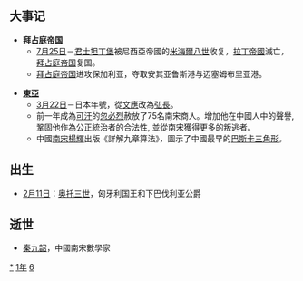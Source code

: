 {{yearTOC|1261|南宋'''[[景定|景定]]二年'''；蒙古'''[[中統_(年號)|中统]]二年'''；越南'''[[紹隆|紹隆]]四年'''；日本'''[[文應|文應]]二年'''，'''[[弘長|弘長]]元年'''}}
== 大事记 ==
* '''[[拜占庭帝国|拜占庭帝国]]'''
** [[7月25日|7月25日]]－[[君士坦丁堡|君士坦丁堡]]被尼西亞帝國的[[米海爾八世|米海爾八世]]收复，[[拉丁帝國|拉丁帝國]]滅亡，[[拜占庭帝国|拜占庭帝国]]复国。
** [[拜占庭帝国|拜占庭帝国]]进攻保加利亚，夺取安其亚鲁斯港与迈塞姆布里亚港。

* '''[[東亞|東亞]]'''
**[[3月22日|3月22日]]－日本年號，從[[文應|文應]]改為[[弘長|弘長]]。
**前一年成為[[可汗|可汗]]的[[忽必烈|忽必烈]]赦放了75名南宋商人。增加他在中國人中的聲譽, 鞏固他作為公正統治者的合法性, 並從南宋獲得更多的叛逃者。
**中國[[南宋|南宋]][[楊輝|楊輝]]出版《詳解九章算法》，圖示了中國最早的[[巴斯卡三角形|巴斯卡三角形]]。

== 出生 ==
* [[2月11日|2月11日]]：[[奥托三世_(下巴伐利亚)|奥托三世]]，匈牙利国王和下巴伐利亚公爵

== 逝世 ==
{{Wikisource year mention}}
*[[秦九韶|秦九韶]]，中國南宋數學家
[[Category:1261年|*]]
[[Category:1260年代|1年]]
[[Category:13世纪各年|6]]